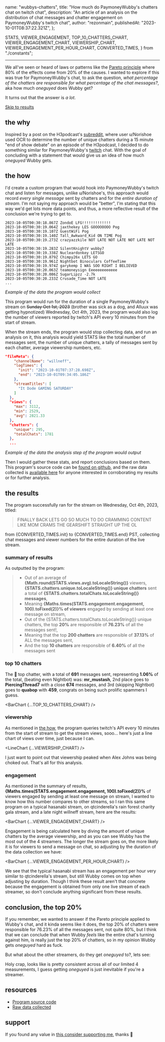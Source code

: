   name: "wubbys-chatters",
  title: "How much do PaymoneyWubby's chatters chat on twitch chat",
  description:
    "An article of an analysis on the distribution of chat messages and chatter engagement on PaymoneyWubby's twitch chat",
  author: "rezonmain",
  publishedAt: "2023-10-01T08:37:22.321Z",
};

  STATS,
  VIEWER_ENGAGEMENT,
  TOP_10_CHATTERS_CHART,
  VIEWER_ENGAGEMENT_CHART,
  VIEWERSHIP_CHART,
  VIEWER_ENGAGEMENT_PER_HOUR_CHART,
  CONVERTED_TIMES,
} from "./constants";

<PostHeader title={meta.title} author={meta.author} date={meta.publishedAt} />

---

We all've seen or heard of laws or patterns like the [Pareto principle](https://en.wikipedia.org/wiki/Pareto_principle) where 80% of the effects come from 20% of the causes. I wanted to explore if this was true for PaymoneyWubby's chat, to ask the question, _what percentage of the chatters are responsible for what percentage of the chat messages?_, aka how much _oneguyed_ does Wubby get?

It turns out that the answer is _a lot_.

[Skip to results](#the-results)

## the why

Inspired by a post on the H3podcast's [subreddit](https://www.reddit.com/r/h3h3productions/comments/16op37y/why_ethan_should_not_listen_to_members_chat_data/),
where user u/Norishoe used OCR to determine the number of unique chatters during a 15 minute "end of show debate" on an episode of the H3podcast, I decided
to do something similar for PaymoneyWubby's [twitch](https://www.twitch.tv/paymoneywubby) chat. With the goal of concluding with a statement that would give us an idea of how much _oneguyed_ Wubby gets.

## the how

I'd create a custom program that would hook into PaymoneyWubby's twitch chat and listen for messages, unlike u/Norishoe's, this approach would record _every single message_ sent by chatters and for the _entire duration of stream_.
I'm not saying my approach would be "better", I'm stating that this way we'd get lots more data points, and thus, a more reflective result of the conclusion we're trying to get to.

```log
2023-10-05T00:30:18.867Z ZondoE LFG!!!!!!!!!!!!!
2023-10-05T00:30:19.064Z jaxthekey LES GOOOOOOOO Pog
2023-10-05T00:30:19.107Z GuestWiFi Pog
2023-10-05T00:30:19.140Z Tall_Awkward_Kid ON TIME Pog
2023-10-05T00:30:19.273Z crazyazzkile NOT LATE NOT LATE NOT LATE NOT LATE
2023-10-05T00:30:19.283Z SilentKnightV wubby7
2023-10-05T00:30:19.338Z Nucleardonkey LETSGO
2023-10-05T00:30:19.879Z Chimpy26x LETS GO
2023-10-05T00:30:19.961Z Nightbot Binoculars CoffeeTime
2023-10-05T00:30:19.974Z garykemp I WAS SOO RIGHT I BELIEVED
2023-10-05T00:30:20.063Z teamoneysign Eeeeeeeeeeeee
2023-10-05T00:30:20.086Z SugarLipzz -2.7k
2023-10-05T00:30:20.233Z Crusade_Time NOT LATE
...
```

_Example of the data the program would collect_

This program would run for the duration of a single PaymoneyWubby's stream on <s>Sunday Oct 1st, 2023</s> (brother was sick as a dog, and Alluux was getting hypnotized) Wednesday, Oct 4th, 2023, the program would also log the number of viewers reported by twitch's API every 10 minutes from the start of stream.

When the stream ends, the program would stop collecting data, and run an analysis on it, this analysis would yield STATS like the total number of messages sent, the number of unique chatters, a tally of messages sent by each chatter, average viewership numbers, etc.

```json
"fileMeta": {
    "channelName": "willneff",
    "logTimes": {
      "init": "2023-10-01T07:37:28.698Z",
      "end": "2023-10-01T09:34:05.186Z"
    },
    "streamTitles": [
      "It Dode GAMING SATURDAY"
    ]
  },
  "views": {
    "max": 3112,
    "min": 2529,
    "avg": 2821.33
  },
  "chatters": {
    "unique": 295,
    "totalChats": 1781
  },
  ...
```

_Example of the data the analysis step of the program would output_

Then I would gather these stats, and report conclusions based on them.
This program's source code can be [found on github](https://github.com/rezonmain/ercount), and the raw data collected is [available here](https://github.com/rezonmain/ercount) for anyone interested in corroborating my results or for further analysis.

## the results

The program successfully ran for the stream on Wednesday, Oct 4th, 2023, titled:

> FINALLY BACK LETS GO SO MUCH TO DO CRAMMING CONTENT LIKE MOM CRAMS THE GEARSHIFT STRAIGHT UP THE OL

from {CONVERTED_TIMES.init} to {CONVERTED_TIMES.end} PST, collecting chat messages and viewer numbers for the entire duration of the live stream.

### summary of results

As outputted by the program:

> - Out of an average of **{Math.round(STATS.views.avg).toLocaleString()}** viewers, **{STATS.chatters.unique.toLocaleString()} unique chatters** sent a total of **{STATS.chatters.totalChats.toLocaleString()} messages**,
> - Meaning **{Maths.times(STATS.engagement.engagement, 100).toFixed(2)}% of viewers** engaged by sending at least one message on stream,
> - Out of the {STATS.chatters.totalChats.toLocaleString()} unique chatters, the top **20%** are responsible of **76.23%** of all the messages sent!,
> - Meaning that the top **200 chatters** are responsible of **37.13%** of ALL the messages sent,
> - And the top **10 chatters** are responsible of **6.40%** of all the messages sent

### top 10 chatters

The 👑 top chatter, with a total of **691** messages sent, representing **1.06%** of the total, (beating even Nightbot) was: **mr_mustash**, 2nd place goes to **PiercingThread7** with a close **674** messages, and 3rd (skipping Nightbot) goes to **quabop** with **459**, congrats on being such prolific spammers I guess.

<BarChart {...TOP_10_CHATTERS_CHART} />

### viewership

As mentioned in [the how](#the-how), the program queries twitch's API every 10 minutes from the start of stream to get the stream views, sooo... here's just a line chart of views over time, just because I can.

<LineChart {...VIEWERSHIP_CHART} />

I just want to point out that viewership peaked when Alex Johns was being choked out. That's all for this analysis.

### engagement

As mentioned in the summary of results, **{Maths.times(STATS.engagement.engagement, 100).toFixed(2)}%** of viewers engaged by sending at least one message on stream, I wanted to know how this number compares to other streams, so I ran this same program on a typical hasanabi stream, on qtcinderella's rain forest charity gala stream, and a late night willneff stream, here are the results:

<BarChart {...VIEWER_ENGAGEMENT_CHART} />

Engagement is being calculated here by diving the amount of unique chatters by the average viewership, and as you can see Wubby has the most out of the 4 streamers. The longer the stream goes on, the more likely it is for viewers to send a message on chat, so adjusting by the duration of the data collection we have:

<BarChart {...VIEWER_ENGAGEMENT_PER_HOUR_CHART} />

We see that the typical hasanabi stream has an engagement per hour very similar to qtcinderella's stream, but still Wubby comes on top when adjusting by duration. Though I think these result aren't that concrete because the engagement is obtained from only one live stream of each streamer, so don't conclude anything significant from these results.

## conclusion, the top 20%

If you remember, we wanted to answer if the Pareto principle applied to Wubby's chat, and it kinda seems like it does, the top 20% of chatters were responsible for 76.23% of all the messages sent, not quite 80%, but I think that we can conclude that when Wubby _feels_ like the entire chat's turning against him, is really just the top 20% of chatters, so in my opinion Wubby gets _oneguyed_ hard as fuck.

But what about the other streamers, do they get _oneguyed_ to?, lets see:

<Table
  headers={["stream", "% of chats by top 20%"]}
  data={[
    ["paymoneywubby", "76.23%"],
    ["willneff", "73.44%"],
    ["qtcinderella", "75.12%"],
    ["hasanabi", "75.89%"],
  ]}
  caption="comparison of the percent of messages sent by the top 20% of chatters of different streams"
/>

Holy crap, looks like is pretty consistent across all of our limited 4 measurements, I guess getting _oneguyed_ is just inevitable if you're a streamer.

## resources

- [Program source code](https://github.com/rezonmain/ercount)
- [Raw data collected](https://github.com/rezonmain/ercount/tree/dev/data/public)

## support

If you found any value in [this consider supporting me](/support), thanks 🥹
